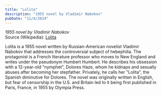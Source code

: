 ```yaml
---
title: "Lolita"
description: "1955 novel by Vladimir Nabokov"
pubDate: "11/4/2024"
---
```


*1955 novel by Vladimir Nabokov*  
Source (Wikipedia): [Lolita][1]

Lolita is a 1955 novel written by Russian-American novelist Vladimir Nabokov that addresses the controversial subject of hebephilia. The protagonist is a French literature professor who moves to New England and writes under the pseudonym Humbert Humbert. He describes his obsession with a 12-year-old "nymphet", Dolores Haze, whom he kidnaps and sexually abuses after becoming her stepfather. Privately, he calls her "Lolita", the Spanish diminutive for Dolores. The novel was originally written in English, but fear of censorship in the U.S. and Britain led to it being first published in Paris, France, in 1955 by Olympia Press.

[1]: https://en.wikipedia.org/wiki/Lolita
